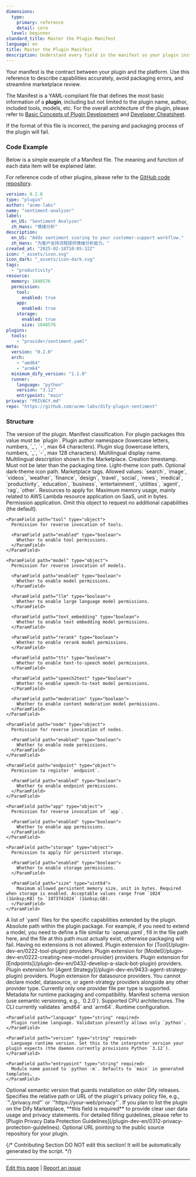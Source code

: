 ```yaml
---
dimensions:
  type:
    primary: reference
    detail: core
  level: beginner
standard_title: Master the Plugin Manifest
language: en
title: Master the Plugin Manifest
description: Understand every field in the manifest so your plugin installs, debugs, and publishes without surprises.
---
```


Your manifest is the contract between your plugin and the platform. Use this reference to describe capabilities accurately, avoid packaging errors, and streamline marketplace review.

The Manifest is a YAML-compliant file that defines the most basic information of a **plugin**, including but not limited to the plugin name, author, included tools, models, etc. For the overall architecture of the plugin, please refer to [Basic Concepts of Plugin Development](/plugin-dev-en/0111-getting-started-dify-plugin) and [Developer Cheatsheet](/plugin-dev-en/0131-cheatsheet).

If the format of this file is incorrect, the parsing and packaging process of the plugin will fail.

### Code Example

Below is a simple example of a Manifest file. The meaning and function of each data item will be explained later.

For reference code of other plugins, please refer to the [GitHub code repository](https://github.com/langgenius/dify-official-plugins/blob/main/tools/google/manifest.yaml).

```yaml
version: 0.2.0
type: "plugin"
author: "acme-labs"
name: "sentiment-analyzer"
label:
  en_US: "Sentiment Analyzer"
  zh_Hans: "情绪分析"
description:
  en_US: "Adds sentiment scoring to your customer-support workflow."
  zh_Hans: "为客户支持流程提供情绪分析能力。"
created_at: "2025-02-10T10:05:32Z"
icon: "_assets/icon.svg"
icon_dark: "_assets/icon-dark.svg"
tags:
  - "productivity"
resource:
  memory: 1048576
  permission:
    tool:
      enabled: true
    app:
      enabled: true
    storage:
      enabled: true
      size: 1048576
plugins:
  tools:
    - "provider/sentiment.yaml"
meta:
  version: "0.2.0"
  arch:
    - "amd64"
    - "arm64"
  minimum_dify_version: "1.1.0"
  runner:
    language: "python"
    version: "3.12"
    entrypoint: "main"
privacy: "PRIVACY.md"
repo: "https://github.com/acme-labs/dify-plugin-sentiment"
```

### Structure

<ParamField path="version" type="version" required>
  The version of the plugin.
</ParamField>

<ParamField path="type" type="string" required>
  Manifest classification. For plugin packages this value must be `plugin`.
</ParamField>

<ParamField path="author" type="string" required>
  Plugin author namespace (lowercase letters, numbers, `_`, `-`, max 64 characters).
</ParamField>

<ParamField path="name" type="string" required>
  Plugin slug (lowercase letters, numbers, `_`, `-`, max 128 characters).
</ParamField>

<ParamField path="label" type="object" required>
  Multilingual display name.
</ParamField>

<ParamField path="description" type="object" required>
  Multilingual description shown in the Marketplace.
</ParamField>

<ParamField path="created_at" type="RFC3339" required>
  Creation timestamp. Must not be later than the packaging time.
</ParamField>

<ParamField path="icon" type="string" required>
  Light-theme icon path.
</ParamField>

<ParamField path="icon_dark" type="string">
  Optional dark-theme icon path.
</ParamField>

<ParamField path="tags" type="array[string]">
  Marketplace tags. Allowed values: `search`, `image`, `videos`, `weather`, `finance`, `design`, `travel`, `social`, `news`, `medical`, `productivity`, `education`, `business`, `entertainment`, `utilities`, `agent`, `rag`, `other`.
</ParamField>

<ParamField path="resource" type="object" required>
  Resources to apply for.
  
  <ParamField path="memory" type="int64" required>
    Maximum memory usage, mainly related to AWS Lambda resource application on SaaS, unit in bytes.
  </ParamField>
  
  <ParamField path="permission" type="object">
    Permission application. Omit this object to request no additional capabilities (the default).
    
    <ParamField path="tool" type="object">
      Permission for reverse invocation of tools.
      
      <ParamField path="enabled" type="boolean">
        Whether to enable tool permissions.
      </ParamField>
    </ParamField>
    
    <ParamField path="model" type="object">
      Permission for reverse invocation of models.
      
      <ParamField path="enabled" type="boolean">
        Whether to enable model permissions.
      </ParamField>
      
      <ParamField path="llm" type="boolean">
        Whether to enable large language model permissions.
      </ParamField>
      
      <ParamField path="text_embedding" type="boolean">
        Whether to enable text embedding model permissions.
      </ParamField>
      
      <ParamField path="rerank" type="boolean">
        Whether to enable rerank model permissions.
      </ParamField>
      
      <ParamField path="tts" type="boolean">
        Whether to enable text-to-speech model permissions.
      </ParamField>
      
      <ParamField path="speech2text" type="boolean">
        Whether to enable speech-to-text model permissions.
      </ParamField>
      
      <ParamField path="moderation" type="boolean">
        Whether to enable content moderation model permissions.
      </ParamField>
    </ParamField>
    
    <ParamField path="node" type="object">
      Permission for reverse invocation of nodes.
      
      <ParamField path="enabled" type="boolean">
        Whether to enable node permissions.
      </ParamField>
    </ParamField>
    
    <ParamField path="endpoint" type="object">
      Permission to register `endpoint`.
      
      <ParamField path="enabled" type="boolean">
        Whether to enable endpoint permissions.
      </ParamField>
    </ParamField>
    
    <ParamField path="app" type="object">
      Permission for reverse invocation of `app`.
      
      <ParamField path="enabled" type="boolean">
        Whether to enable app permissions.
      </ParamField>
    </ParamField>
    
    <ParamField path="storage" type="object">
      Permission to apply for persistent storage.
      
      <ParamField path="enabled" type="boolean">
        Whether to enable storage permissions.
      </ParamField>
      
      <ParamField path="size" type="uint64">
        Maximum allowed persistent memory size, unit in bytes. Required when storage is enabled. Acceptable values range from `1024` (1&nbsp;KB) to `1073741824` (1&nbsp;GB).
      </ParamField>
    </ParamField>
  </ParamField>
</ParamField>

<ParamField path="plugins" type="object" required>
  A list of `yaml` files for the specific capabilities extended by the plugin. Absolute path within the plugin package. For example, if you need to extend a model, you need to define a file similar to `openai.yaml`, fill in the file path here, and the file at this path must actually exist, otherwise packaging will fail.

  <Warning>
    Having no extensions is not allowed.
  </Warning>

  <ParamField path="tools" type="array[string]">
    Plugin extension for [Tool](/plugin-dev-en/0222-tool-plugin) providers.
  </ParamField>
  
  <ParamField path="models" type="array[string]">
    Plugin extension for [Model](/plugin-dev-en/0222-creating-new-model-provider) providers.
  </ParamField>
  
  <ParamField path="endpoints" type="array[string]">
    Plugin extension for [Endpoints](/plugin-dev-en/0432-develop-a-slack-bot-plugin) providers.
  </ParamField>
  
  <ParamField path="agent_strategies" type="array[string]">
    Plugin extension for [Agent Strategy](/plugin-dev-en/9433-agent-strategy-plugin) providers.
  </ParamField>

  <ParamField path="datasources" type="array[string]">
    Plugin extension for datasource providers.
  </ParamField>

  <Warning>
    You cannot declare model, datasource, or agent-strategy providers alongside any other provider type.
  </Warning>

  <Warning>
    Currently only one provider file per type is supported.
  </Warning>
</ParamField>

<ParamField path="meta" type="object" required>
  Metadata for runtime packaging and compatibility.
  
  <ParamField path="version" type="version" required>
    Manifest schema version (use semantic versioning, e.g., `0.2.0`).
  </ParamField>
  
  <ParamField path="arch" type="array[string]" required>
    Supported CPU architectures. The CLI currently validates `amd64` and `arm64`.
  </ParamField>
  
  <ParamField path="runner" type="object" required>
    Runtime configuration.
    
    <ParamField path="language" type="string" required>
      Plugin runtime language. Validation presently allows only `python`.
    </ParamField>
    
    <ParamField path="version" type="string" required>
      Language runtime version. Set this to the interpreter version your plugin expects (the daemon currently provisions Python `3.12`).
    </ParamField>
    
    <ParamField path="entrypoint" type="string" required>
      Module name passed to `python -m`. Defaults to `main` in generated templates.
    </ParamField>
  </ParamField>

  <ParamField path="minimum_dify_version" type="string">
    Optional semantic version that guards installation on older Dify releases.
  </ParamField>
</ParamField>

<ParamField path="privacy" type="string">
  Specifies the relative path or URL of the plugin's privacy policy file, e.g., `"./privacy.md"` or `"https://your-web/privacy"`. If you plan to list the plugin on the Dify Marketplace, **this field is required** to provide clear user data usage and privacy statements. For detailed filling guidelines, please refer to [Plugin Privacy Data Protection Guidelines](/plugin-dev-en/0312-privacy-protection-guidelines).
</ParamField>

<ParamField path="repo" type="string">
  Optional URL pointing to the public source repository for your plugin.
</ParamField>

{/*
Contributing Section
DO NOT edit this section!
It will be automatically generated by the script.
*/}

---

[Edit this page](https://github.com/langgenius/dify-docs/edit/main/plugin-dev-en/0411-plugin-info-by-manifest.mdx) | [Report an issue](https://github.com/langgenius/dify-docs/issues/new?template=docs.yml)
